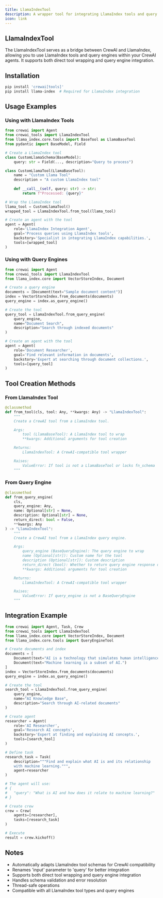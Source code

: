 ```yaml
---
title: LlamaIndexTool
description: A wrapper tool for integrating LlamaIndex tools and query engines with CrewAI
icon: link
---
```


## LlamaIndexTool

The LlamaIndexTool serves as a bridge between CrewAI and LlamaIndex, allowing you to use LlamaIndex tools and query engines within your CrewAI agents. It supports both direct tool wrapping and query engine integration.

## Installation

```bash
pip install 'crewai[tools]'
pip install llama-index  # Required for LlamaIndex integration
```

## Usage Examples

### Using with LlamaIndex Tools

```python
from crewai import Agent
from crewai_tools import LlamaIndexTool
from llama_index.core.tools import BaseTool as LlamaBaseTool
from pydantic import BaseModel, Field

# Create a LlamaIndex tool
class CustomLlamaSchema(BaseModel):
    query: str = Field(..., description="Query to process")

class CustomLlamaTool(LlamaBaseTool):
    name = "Custom Llama Tool"
    description = "A custom LlamaIndex tool"
    
    def __call__(self, query: str) -> str:
        return f"Processed: {query}"

# Wrap the LlamaIndex tool
llama_tool = CustomLlamaTool()
wrapped_tool = LlamaIndexTool.from_tool(llama_tool)

# Create an agent with the tool
agent = Agent(
    role='LlamaIndex Integration Agent',
    goal='Process queries using LlamaIndex tools',
    backstory='Specialist in integrating LlamaIndex capabilities.',
    tools=[wrapped_tool]
)
```

### Using with Query Engines

```python
from crewai import Agent
from crewai_tools import LlamaIndexTool
from llama_index.core import VectorStoreIndex, Document

# Create a query engine
documents = [Document(text="Sample document content")]
index = VectorStoreIndex.from_documents(documents)
query_engine = index.as_query_engine()

# Create the tool
query_tool = LlamaIndexTool.from_query_engine(
    query_engine,
    name="Document Search",
    description="Search through indexed documents"
)

# Create an agent with the tool
agent = Agent(
    role='Document Researcher',
    goal='Find relevant information in documents',
    backstory='Expert at searching through document collections.',
    tools=[query_tool]
)
```

## Tool Creation Methods

### From LlamaIndex Tool

```python
@classmethod
def from_tool(cls, tool: Any, **kwargs: Any) -> "LlamaIndexTool":
    """
    Create a CrewAI tool from a LlamaIndex tool.

    Args:
        tool (LlamaBaseTool): A LlamaIndex tool to wrap
        **kwargs: Additional arguments for tool creation

    Returns:
        LlamaIndexTool: A CrewAI-compatible tool wrapper

    Raises:
        ValueError: If tool is not a LlamaBaseTool or lacks fn_schema
    """
```

### From Query Engine

```python
@classmethod
def from_query_engine(
    cls,
    query_engine: Any,
    name: Optional[str] = None,
    description: Optional[str] = None,
    return_direct: bool = False,
    **kwargs: Any
) -> "LlamaIndexTool":
    """
    Create a CrewAI tool from a LlamaIndex query engine.

    Args:
        query_engine (BaseQueryEngine): The query engine to wrap
        name (Optional[str]): Custom name for the tool
        description (Optional[str]): Custom description
        return_direct (bool): Whether to return query engine response directly
        **kwargs: Additional arguments for tool creation

    Returns:
        LlamaIndexTool: A CrewAI-compatible tool wrapper

    Raises:
        ValueError: If query_engine is not a BaseQueryEngine
    """
```

## Integration Example

```python
from crewai import Agent, Task, Crew
from crewai_tools import LlamaIndexTool
from llama_index.core import VectorStoreIndex, Document
from llama_index.core.tools import QueryEngineTool

# Create documents and index
documents = [
    Document(text="AI is a technology that simulates human intelligence."),
    Document(text="Machine learning is a subset of AI.")
]
index = VectorStoreIndex.from_documents(documents)
query_engine = index.as_query_engine()

# Create the tool
search_tool = LlamaIndexTool.from_query_engine(
    query_engine,
    name="AI Knowledge Base",
    description="Search through AI-related documents"
)

# Create agent
researcher = Agent(
    role='AI Researcher',
    goal='Research AI concepts',
    backstory='Expert at finding and explaining AI concepts.',
    tools=[search_tool]
)

# Define task
research_task = Task(
    description="""Find and explain what AI is and its relationship  
    with machine learning.""",
    agent=researcher
)

# The agent will use:
# {
#   "query": "What is AI and how does it relate to machine learning?"
# }

# Create crew
crew = Crew(
    agents=[researcher],
    tasks=[research_task]
)

# Execute
result = crew.kickoff()
```

## Notes

- Automatically adapts LlamaIndex tool schemas for CrewAI compatibility
- Renames 'input' parameter to 'query' for better integration
- Supports both direct tool wrapping and query engine integration
- Handles schema validation and error resolution
- Thread-safe operations
- Compatible with all LlamaIndex tool types and query engines
